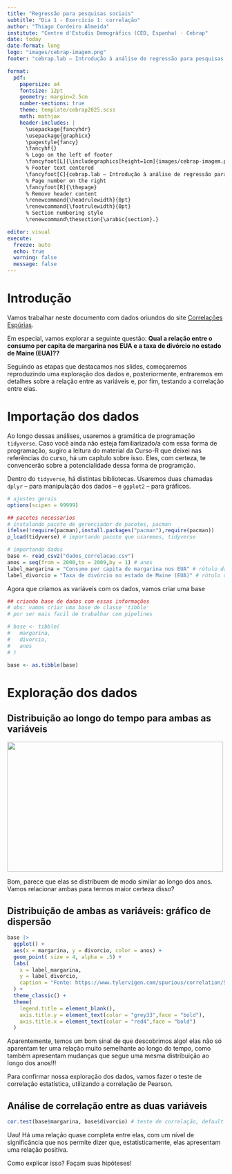 ```yaml
---
title: "Regressão para pesquisas sociais"
subtitle: "Dia 1 - Exercício 1: correlação"
author: "Thiago Cordeiro Almeida"
institute: "Centre d'Estudis Demogràfics (CED, Espanha) · Cebrap"
date: today
date-format: long
logo: "images/cebrap-imagem.png"
footer: "cebrap.lab – Introdução à análise de regressão para pesquisas sociais"

format:
  pdf:
    papersize: a4
    fontsize: 12pt
    geometry: margin=2.5cm
    number-sections: true
    theme: template/cebrap2025.scss
    math: mathjax
    header-includes: |
      \usepackage{fancyhdr}
      \usepackage{graphicx}
      \pagestyle{fancy}
      \fancyhf{}
      % Logo on the left of footer
      \fancyfoot[L]{\includegraphics[height=1cm]{images/cebrap-imagem.png}}
      % Footer text centered
      \fancyfoot[C]{cebrap.lab – Introdução à análise de regressão para pesquisas sociais}
      % Page number on the right
      \fancyfoot[R]{\thepage}
      % Remove header content
      \renewcommand{\headrulewidth}{0pt}
      \renewcommand{\footrulewidth}{0pt}
      % Section numbering style
      \renewcommand\thesection{\arabic{section}.}

editor: visual
execute:
  freeze: auto
  echo: true
  warning: false
  message: false
---
```


# Introdução

Vamos trabalhar neste documento com dados oriundos do site [Correlações Espúrias](https://www.tylervigen.com/spurious-correlations).

Em especial, vamos explorar a seguinte questão: **Qual a relação entre o consumo per capita de margarina nos EUA e a taxa de divórcio no estado de Maine (EUA)??**

Seguindo as etapas que destacamos nos slides, começaremos reproduzindo uma exploração dos dados e, posteriormente, entraremos em detalhes sobre a relação entre as variáveis e, por fim, testando a correlação entre elas.

# Importação dos dados

Ao longo dessas análises, usaremos a gramática de programação `tidyverse`. Caso você ainda não esteja familiarizado/a com essa forma de programação, sugiro a leitura do material da Curso-R que deixei nas referências do curso, há um capítulo sobre isso. Eles, com certeza, te convencerão sobre a potencialidade dessa forma de programção.

Dentro do `tidyverse`, há distintas bibliotecas. Usaremos duas chamadas `dplyr` -- para manipulação dos dados -- e `ggplot2` -- para gráficos.

```r

# ajustes gerais
options(scipen = 99999)

## pacotes necessarios
# instalando pacote de gerenciador de pacotes, pacman
ifelse(!require(pacman),install.packages("pacman"),require(pacman))
p_load(tidyverse) # importando pacote que usaremos, tidyverse

# importando dados
base <- read_csv2("dados_correlacao.csv")
anos = seq(from = 2000,to = 2009,by = 1) # anos
label_margarina = "Consumo per capita de margarina nos EUA" # rótulo da variavel
label_divorcio = "Taxa de divórcio no estado de Maine (EUA)" # rótulo da variavel

```

Agora que criamos as variáveis com os dados, vamos criar uma base

```r

## criando base de dados com essas informações
# obs: vamos criar uma base de classe 'tibble'
# por ser mais facil de trabalhar com pipelines

# base <- tibble(
#   margarina,
#   divorcio,
#   anos
# )

base <- as.tibble(base)

```

# Exploração dos dados

## Distribuição ao longo do tempo para ambas as variáveis

![](images/correlacao-espuria.png){.absolute bottom="10" right="75" width="500" height="300"}

Bom, parece que elas se distribuem de modo similar ao longo dos anos. Vamos relacionar ambas para termos maior certeza disso?

## Distribuição de ambas as variáveis: gráfico de dispersão

```r
base |>
  ggplot() +
  aes(x = margarina, y = divorcio, color = anos) +
  geom_point( size = 4, alpha = .5) +
  labs(
    x = label_margarina,
    y = label_divorcio,
    caption = "Fonte: https://www.tylervigen.com/spurious/correlation/5920"
  ) +
  theme_classic() +
  theme(
    legend.title = element_blank(),
    axis.title.y = element_text(color = "grey33",face = "bold"),
    axis.title.x = element_text(color = "red4",face = "bold")
  )
```

Aparentemente, temos um bom sinal de que descobrimos algo! elas não só aparentam ter uma relação muito semelhante ao longo do tempo, como também apresentam mudanças que segue uma mesma distribuição ao longo dos anos!!!

Para confirmar nossa exploração dos dados, vamos fazer o teste de correlação estatística, utilizando a correlação de Pearson.

## Análise de correlação entre as duas variáveis

```r
cor.test(base$margarina, base$divorcio) # teste de correlação, default 'Pearson'
```

Uau! Há uma relação quase completa entre elas, com um nível de significância que nos permite dizer que, estatisticamente, elas apresentam uma relação positiva.

Como explicar isso? Façam suas hipóteses!
